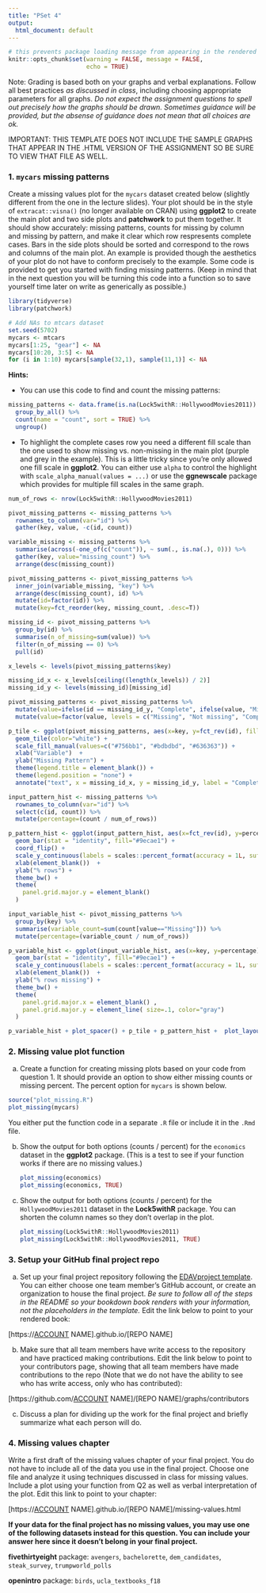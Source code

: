 ```yaml
---
title: "PSet 4"
output:
  html_document: default
---
```


```r
# this prevents package loading message from appearing in the rendered version of your problem set
knitr::opts_chunk$set(warning = FALSE, message = FALSE,
                      echo = TRUE)
```

Note: Grading is based both on your graphs and verbal explanations. Follow all best practices *as discussed in class*, including choosing appropriate parameters for all graphs. *Do not expect the assignment questions to spell out precisely how the graphs should be drawn. Sometimes guidance will be provided, but the absense of guidance does not mean that all choices are ok.*

IMPORTANT: THIS TEMPLATE DOES NOT INCLUDE THE SAMPLE GRAPHS THAT APPEAR IN THE .HTML VERSION OF THE ASSIGNMENT SO BE SURE TO VIEW THAT FILE AS WELL.

### 1. `mycars` missing patterns

Create a missing values plot for the `mycars` dataset created below (slightly different from the one in the lecture slides). Your plot should be in the style of `extracat::visna()` (no longer available on CRAN) using **ggplot2** to create the main plot and two side plots and **patchwork** to put them together. It should show accurately: missing patterns, counts for missing by column and missing by pattern, and make it clear which row respresents complete cases. Bars in the side plots should be sorted and correspond to the rows and columns of the main plot. An example is provided though the aesthetics of your plot do not have to conform precisely to the example. Some code is provided to get you started with finding missing patterns. (Keep in mind that in the next question you will be turning this code into a function so to save yourself time later on write as generically as possible.)

```r
library(tidyverse)
library(patchwork)

# Add NAs to mtcars dataset
set.seed(5702)
mycars <- mtcars
mycars[1:25, "gear"] <- NA
mycars[10:20, 3:5] <- NA
for (i in 1:10) mycars[sample(32,1), sample(11,1)] <- NA
```

**Hints:**

-   You can use this code to find and count the missing patterns:

```r
missing_patterns <- data.frame(is.na(Lock5withR::HollywoodMovies2011)) %>%
  group_by_all() %>%
  count(name = "count", sort = TRUE) %>%
  ungroup()
```

-   To highlight the complete cases row you need a different fill scale than the one used to show missing vs. non-missing in the main plot (purple and grey in the example). This is a little tricky since you're only allowed one fill scale in **ggplot2**. You can either use `alpha` to control the highlight with `scale_alpha_manual(values = ...)` or use the **ggnewscale** package which provides for multiple fill scales in the same graph.

```r
num_of_rows <- nrow(Lock5withR::HollywoodMovies2011)

pivot_missing_patterns <- missing_patterns %>% 
  rownames_to_column(var="id") %>% 
  gather(key, value, -c(id, count))

variable_missing <- missing_patterns %>% 
  summarise(across(-one_of(c("count")), ~ sum(., is.na(.), 0))) %>% 
  gather(key, value="missing_count") %>% 
  arrange(desc(missing_count))

pivot_missing_patterns <- pivot_missing_patterns %>% 
  inner_join(variable_missing, "key") %>%
  arrange(desc(missing_count), id) %>%
  mutate(id=factor(id)) %>%
  mutate(key=fct_reorder(key, missing_count, .desc=T))

missing_id <- pivot_missing_patterns %>% 
  group_by(id) %>% 
  summarise(n_of_missing=sum(value)) %>%
  filter(n_of_missing == 0) %>% 
  pull(id)

x_levels <- levels(pivot_missing_patterns$key)

missing_id_x <- x_levels[ceiling((length(x_levels)) / 2)]
missing_id_y <- levels(missing_id)[missing_id]

pivot_missing_patterns <- pivot_missing_patterns %>% 
  mutate(value=ifelse(id == missing_id_y, "Complete", ifelse(value, "Missing", "Not missing"))) %>%
  mutate(value=factor(value, levels = c("Missing", "Not missing", "Complete")))

p_tile <- ggplot(pivot_missing_patterns, aes(x=key, y=fct_rev(id), fill=value)) + 
  geom_tile(color="white") + 
  scale_fill_manual(values=c("#756bb1", "#bdbdbd", "#636363")) + 
  xlab("Variable")  +
  ylab("Missing Pattern") + 
  theme(legend.title = element_blank()) + 
  theme(legend.position = "none") + 
  annotate("text", x = missing_id_x, y = missing_id_y, label = "Complete Case")
```

```r
input_pattern_hist <- missing_patterns %>% 
  rownames_to_column(var="id") %>%
  select(c(id, count)) %>%
  mutate(percentage=(count / num_of_rows))

p_pattern_hist <- ggplot(input_pattern_hist, aes(x=fct_rev(id), y=percentage)) + 
  geom_bar(stat = "identity", fill="#9ecae1") + 
  coord_flip() +
  scale_y_continuous(labels = scales::percent_format(accuracy = 1L, suffix=""), limits = c(0, 1.0)) + 
  xlab(element_blank())  +
  ylab("% rows") + 
  theme_bw() + 
  theme(
    panel.grid.major.y = element_blank()
  )
```

```r
input_variable_hist <- pivot_missing_patterns %>% 
  group_by(key) %>%
  summarise(variable_count=sum(count[value=="Missing"])) %>%
  mutate(percentage=(variable_count / num_of_rows))

p_variable_hist <- ggplot(input_variable_hist, aes(x=key, y=percentage)) + 
  geom_bar(stat = "identity", fill="#9ecae1") + 
  scale_y_continuous(labels = scales::percent_format(accuracy = 1L, suffix=""), limits = c(0, 1.0)) + 
  xlab(element_blank())  +
  ylab("% rows missing") + 
  theme_bw() + 
  theme(
    panel.grid.major.x = element_blank() ,
    panel.grid.major.y = element_line( size=.1, color="gray")
  )
```

```r
p_variable_hist + plot_spacer() + p_tile + p_pattern_hist +  plot_layout(widths = c(5, 1), heights = c(2,8))
```

### 2. Missing value plot function

a)  Create a function for creating missing plots based on your code from question 1. It should provide an option to show either missing counts or missing percent. The percent option for `mycars` is shown below.

```r
source("plot_missing.R")
plot_missing(mycars)
```

You either put the function code in a separate `.R` file or include it in the `.Rmd` file.

b)  Show the output for both options (counts / percent) for the `economics` dataset in the **ggplot2** package. (This is a test to see if your function works if there are no missing values.)

    ```r
    plot_missing(economics)
    plot_missing(economics, TRUE)
    ```

c)  Show the output for both options (counts / percent) for the `HollywoodMovies2011` dataset in the **Lock5withR** package. You can shorten the column names so they don't overlap in the plot.

    ```r
    plot_missing(Lock5withR::HollywoodMovies2011)
    plot_missing(Lock5withR::HollywoodMovies2011, TRUE)
    ```

### 3. Setup your GitHub final project repo

a)  Set up your final project repository following the [EDAVproject template](https://github.com/jtr13/EDAVtemplate). You can either choose one team member's GitHub account, or create an organization to house the final project. *Be sure to follow all of the steps in the README so your bookdown book renders with your information, not the placeholders in the template.* Edit the link below to point to your rendered book:

[https://[ACCOUNT](https://%5BACCOUNT){.uri} NAME].github.io/[REPO NAME]

b)  Make sure that all team members have write access to the repository and have practiced making contributions. Edit the link below to point to your contributors page, showing that all team members have made contributions to the repo (Note that we do not have the ability to see who has write access, only who has contributed):

[https://github.com/[ACCOUNT](https://github.com/%5BACCOUNT){.uri} NAME]/[REPO NAME]/graphs/contributors

c)  Discuss a plan for dividing up the work for the final project and briefly summarize what each person will do.

### 4. Missing values chapter

Write a first draft of the missing values chapter of your final project. You do not have to include all of the data you use in the final project. Choose one file and analyze it using techniques discussed in class for missing values. Include a plot using your function from Q2 as well as verbal interpretation of the plot. Edit this link to point to your chapter:

[https://[ACCOUNT](https://%5BACCOUNT){.uri} NAME].github.io/[REPO NAME]/missing-values.html

**If your data for the final project has no missing values, you may use one of the following datasets instead for this question. You can include your answer here since it doesn't belong in your final project.**

**fivethirtyeight** package: `avengers`, `bachelorette`, `dem_candidates`, `steak_survey`, `trumpworld_polls`

**openintro** package: `birds`, `ucla_textbooks_f18`
